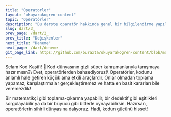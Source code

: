 ---
title: "Operatorler"
layout: "okuyarakogren-content"
topic: "Operatörler"
description: "Bu derste oparatör hakkında genel bir bilgilendirme yapılmaktadır."
slug: dart/3_
prev_page: /dart/2_
prev_title: "Değişkenler"
next_title: "Deneme"
next_page: /dart/deneme
git_page_link: https://github.com/buraxta/okuyarakogren-content/blob/master/400-dart/3_.mdx
---

<BorderBox>
<BoxTitle>Selam Kod Kaşifi! 👋</BoxTitle>
<span style={{ fontSize: '24px' }}>
Kod dünyasının gizli süper kahramanlarıyla tanışmaya hazır mısın?\
Evet, operatörlerden bahsediyoruz!\
Operatörler, kodunu anlamlı hale getiren küçük ama etkili araçlardır. Onlar olmadan toplama yapamaz, karşılaştırmalar gerçekleştiremez ve hatta en basit kararları bile veremezdik!

Bir matematikçi gibi toplama-çıkarma yapabilir, bir dedektif gibi eşitlikleri sorgulayabilir ya da bir büyücü gibi bitlerle oynayabilirsin. Hazırsan, operatörlerin sihirli dünyasına dalıyoruz. Hadi, kodun gücünü hisset!

</span>
</BorderBox>
